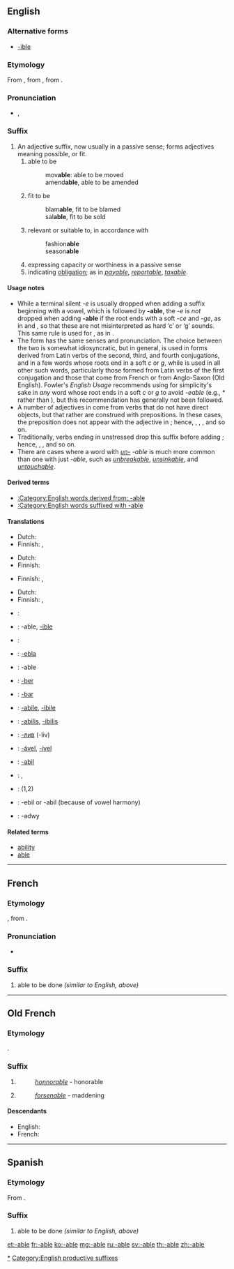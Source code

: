 {{DEFAULTSORT:able}}
{{also|able}}
==English==
{{rfc|remove the copyvio stuff}}
===Alternative forms===
* [[-ible]] {{qualifier|not productive}}

===Etymology===
From {{etyl|enm|en}}, from {{etyl|fro|en}}, from {{etyl|la}} {{term|-abilis|-ābilis|lang=la}}. {{qualifier|Not closely related etymologically, though currently related semantically, to ''[[able]]''.}}

===Pronunciation===
* {{IPA|/əbəl/}}, {{SAMPA|/@b@l/}}

===Suffix===
{{infl|en|suffix|sort=able}}

# An adjective suffix, now usually in a passive sense; forms adjectives meaning possible, or fit.
## able to be
##: mov'''able''': able to be moved
##: amend'''able''', able to be amended
## fit to be
##: blam'''able''', fit to be blamed
##: sal'''able''', fit to be sold
## relevant or suitable to, in accordance with
##: fashion'''able'''
##: season'''able'''
## expressing capacity or worthiness in a passive sense
## indicating [[obligation]]; as in ''[[payable]]'', ''[[reportable]]'', ''[[taxable]]''.

====Usage notes====
* While a terminal silent ''-e'' is usually dropped when adding a suffix beginning with a vowel, which is followed by '''-able''', the ''-e'' is ''not'' dropped when adding '''-able''' if the root ends with a soft ''-ce'' and ''-ge'', as in {{term|replaceable}} and {{term|changeable}}, so that these are not misinterpreted as hard ‘c’ or ‘g’ sounds. This same rule is used for {{term|-ous}}, as in {{term|courageous}}.
* The form {{term|-ible}} has the same senses and pronunciation. The choice between the two is somewhat idiosyncratic, but in general, {{term||-ible}} is used in forms derived from Latin verbs of the second, third, and fourth conjugations, and in a few words whose roots end in a soft ''c'' or ''g'', while {{term||-able}} is used in all other such words, particularly those formed from Latin verbs of the first conjugation and those that come from French or from Anglo-Saxon (Old English). Fowler's ''English Usage'' recommends using {{term||-ible}} for simplicity's sake in ''any'' word whose root ends in a soft ''c'' or ''g'' to avoid ''-eable'' (e.g., *{{term||changible}} rather than {{term|changeable}}), but this recommendation has generally not been followed.
* A number of adjectives in {{term||-able}} come from verbs that do not have direct objects, but that rather are construed with prepositions. In these cases, the preposition does not appear with the adjective in {{term||-able}}; hence, {{term|reliable||worthy of being [[rely|relied]] on}}, {{term|laughable||suited for [[laugh|laughing]] at}}, {{term|remarkable||fit to be [[remark|remarked]] upon}}, and so on.
* Traditionally, verbs ending in unstressed {{term|-ate}} drop this suffix before adding {{term||-able}}; hence, {{term|communicable||able to be [[communicate]]d}}, {{term|eradicable||possible to [[eradicate]]}}, and so on.
* There are cases where a word with ''[[un-]] -able'' is much more common than one with just ''-able'', such as ''[[unbreakable]]'', ''[[unsinkable]]'', and ''[[untouchable]]''.

====Derived terms====
* [[:Category:English words derived from: -able]]
* [[:Category:English words suffixed with -able]]

====Translations====
{{trans-top|able to be}}
* Dutch: {{t|nl|-baar}}
* Finnish: {{t|fi|-tava}}, {{t|fi|-tava|alt=-tävä}}
{{trans-mid}}
{{trans-bottom}}

{{trans-top|fit to be}}
* Dutch: {{t|nl|-baar}}
* Finnish: {{t|fi|-kelpoinen|alt=-kelpoinen}}
{{trans-mid}}
{{trans-bottom}}

{{trans-top|relevant or suitable to, in accordance with}}
* Finnish: {{t|fi|-kas}}, {{t|fi|-kas|alt=-käs}}
{{trans-mid}}
{{trans-bottom}}

{{trans-top|expressing capacity or worthiness in a passive sense}}
{{trans-mid}}
{{trans-bottom}}

{{trans-top|indicating obligation}}
* Dutch: {{qualifier|before the infinitive}} {{t|nl|te}}
* Finnish: {{t|fi|-tava}}, {{t|fi|-tava|alt=-tävä}}
{{trans-mid}}
{{trans-bottom}}

{{checktrans-top}}
* {{ttbc|Armenian}}: {{t-|hy|-ի|tr=-i}}
* {{ttbc|Catalan}}: -able, [[-ible]]
* {{ttbc|Czech}}: {{t-|cs|-elný}}
* {{ttbc|Esperanto}}: [[-ebla]]
* {{ttbc|French}}: -able
* {{ttbc|West Frisian}}: [[-ber]]
* {{ttbc|German}}: [[-bar]]
* {{ttbc|Italian}}: [[-abile]], [[-ibile]]
{{trans-mid}}
* {{ttbc|Latin}}: [[-abilis]], [[-ibilis]]
* {{ttbc|Macedonian}}: [[-лив]] (-liv)
* {{ttbc|Portuguese}}: [[-ável]], [[-ível]]
* {{ttbc|Romanian}}: [[-abil]]
* {{ttbc|Spanish}}: {{t|es|-able}}, {{t|es|-ible}}
* {{ttbc|Swedish}}: {{t+|sv|-bar}} (1,2)
* {{ttbc|Turkish}}: -ebil or -abil (because of vowel harmony)
* {{ttbc|Welsh}}: -adwy
{{trans-bottom}}

====Related terms====
* [[ability]]
* [[able]]

[[Category:English words suffixed with -able|*]]
[[Category:English productive suffixes]]
----

==French==

===Etymology===
{{etyl|fro|fr}}, from {{etyl|la|fr}} {{term|-abilis|-ābilis|lang=la}}.

===Pronunciation===
* {{IPA|/abl/|lang=fr}}

===Suffix===
{{infl|fr|suffix|plural|-ables|sort=able}}

# able to be done ''(similar to English, above)''

----

==Old French==

===Etymology===
{{etyl|la|fro|sort=able}} {{term|-abilis|-ābilis|lang=la}}.

===Suffix===
{{infl|fro|suffix|plural|-ables|sort=able}}

# {{non-gloss definition|worthy of, deserving of}}
#:''[[honnorable]]'' - honorable
# {{non-gloss definition|[[-ing]], creating an effect, an influence}}
#:''[[forsenable]]'' - maddening

====Descendants====
* English: {{l|en|-able}}
* French: {{l|fr|-able}}

----

==Spanish==

===Etymology===
From {{etyl|la|es}} {{term|-abilis|-ābilis|lang=la}}.

===Suffix===
{{infl|es|suffix|sort=able|plural|-ables}}

# able to be done ''(similar to English, above)''

[[et:-able]]
[[fr:-able]]
[[ko:-able]]
[[mg:-able]]
[[ru:-able]]
[[sv:-able]]
[[th:-able]]
[[zh:-able]]